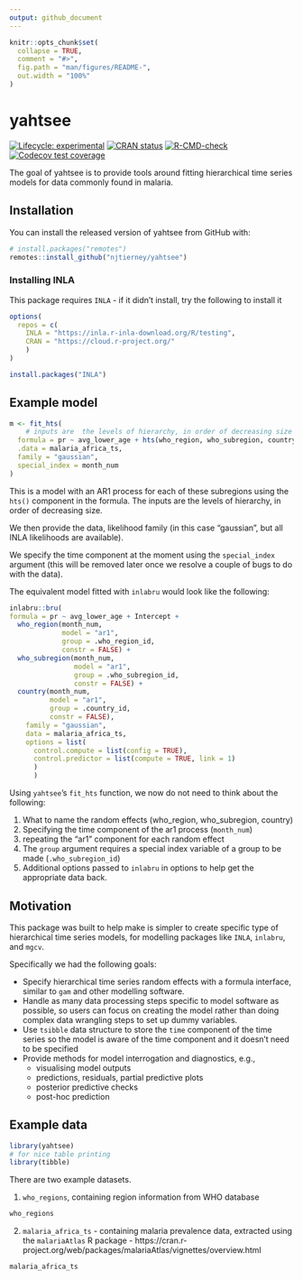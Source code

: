 ```yaml
---
output: github_document
---
```


<!-- README.md is generated from README.Rmd. Please edit that file -->

```r
knitr::opts_chunk$set(
  collapse = TRUE,
  comment = "#>",
  fig.path = "man/figures/README-",
  out.width = "100%"
)
```

# yahtsee

<!-- badges: start -->
[![Lifecycle: experimental](https://img.shields.io/badge/lifecycle-experimental-orange.svg)](https://lifecycle.r-lib.org/articles/stages.html#experimental)
[![CRAN status](https://www.r-pkg.org/badges/version/yahtsee)](https://CRAN.R-project.org/package=yahtsee)
[![R-CMD-check](https://github.com/njtierney/yahtsee/workflows/R-CMD-check/badge.svg)](https://github.com/njtierney/yahtsee/actions)
[![Codecov test coverage](https://codecov.io/gh/njtierney/yahtsee/branch/main/graph/badge.svg)](https://codecov.io/gh/njtierney/yahtsee?branch=main)
<!-- badges: end -->

The goal of yahtsee is to provide tools around fitting hierarchical time series models for data commonly found in malaria.

## Installation

You can install the released version of yahtsee from GitHub with:

``` r
# install.packages("remotes")
remotes::install_github("njtierney/yahtsee")
```

### Installing INLA

This package requires `INLA` - if it didn't install, try the following to install it

```r
options(
  repos = c(
    INLA = "https://inla.r-inla-download.org/R/testing",
    CRAN = "https://cloud.r-project.org/"
    )
)

install.packages("INLA")
```

## Example model


```r
m <- fit_hts(
    # inputs are  the levels of hierarchy, in order of decreasing size
  formula = pr ~ avg_lower_age + hts(who_region, who_subregion, country),
  .data = malaria_africa_ts,
  family = "gaussian",
  special_index = month_num
)
```

This is a model with an AR1 process for each of these subregions using the `hts()` component in the formula. The inputs are the levels of hierarchy, in order of decreasing size.

We then provide the data, likelihood family (in this case "gaussian", but all INLA likelihoods are available).

We specify the time component at the moment using the `special_index` argument (this will be removed later once we resolve a couple of bugs to do with the data).

The equivalent model fitted with `inlabru` would look like the following:

```r
inlabru::bru(
formula = pr ~ avg_lower_age + Intercept + 
  who_region(month_num, 
             model = "ar1", 
             group = .who_region_id,
             constr = FALSE) + 
  who_subregion(month_num, 
                model = "ar1", 
                group = .who_subregion_id, 
                constr = FALSE) + 
  country(month_num, 
          model = "ar1", 
          group = .country_id, 
          constr = FALSE),
    family = "gaussian",
    data = malaria_africa_ts,
    options = list(
      control.compute = list(config = TRUE),
      control.predictor = list(compute = TRUE, link = 1)
      )
      )
```

Using `yahtsee`'s `fit_hts` function, we now do not need to think about the following:

1. What to name the random effects (who_region, who_subregion, country)
1. Specifying the time component of the ar1 process (`month_num`)
1. repeating the "ar1" component for each random effect
1. The `group` argument requires a special index variable of a group to be made (`.who_subregion_id`)
1. Additional options passed to `inlabru` in options to help get the appropriate data back.

## Motivation

This package was built to help make is simpler to create specific type of hierarchical time series models, for modelling packages like `INLA`, `inlabru`, and `mgcv`.

Specifically we had the following goals:

- Specify hierarchical time series random effects with a formula interface, similar to `gam` and other modelling software.
- Handle as many data processing steps specific to model software as possible, so users can focus on creating the model rather than doing complex data wrangling steps to set up dummy variables.
- Use `tsibble` data structure to store the `time` component of the time series so the model is aware of the time component and it doesn't need to be specified
- Provide methods for model interrogation and diagnostics, e.g.,
  - visualising model outputs
  - predictions, residuals, partial predictive plots
  - posterior predictive checks
  - post-hoc prediction

## Example data

```r
library(yahtsee)
# for nice table printing
library(tibble)
```

There are two example datasets.

1. `who_regions`, containing region information from WHO database

```r
who_regions
```

2. `malaria_africa_ts` - containing malaria prevalence data, extracted using the `malariaAtlas` R package - https://cran.r-project.org/web/packages/malariaAtlas/vignettes/overview.html

```r
malaria_africa_ts
```
